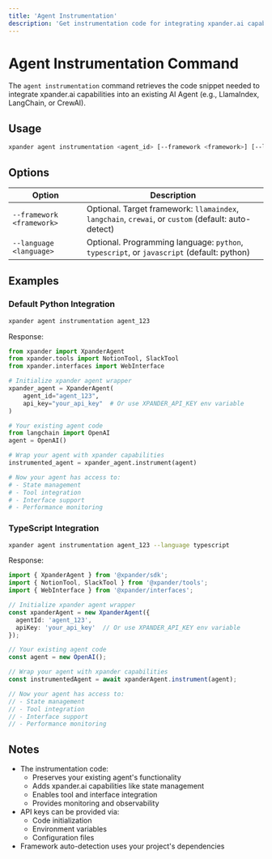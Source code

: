 ```yaml
---
title: 'Agent Instrumentation'
description: 'Get instrumentation code for integrating xpander.ai capabilities into an existing AI Agent'
---
```


# Agent Instrumentation Command

The `agent instrumentation` command retrieves the code snippet needed to integrate xpander.ai capabilities into an existing AI Agent (e.g., LlamaIndex, LangChain, or CrewAI).

## Usage

```bash
xpander agent instrumentation <agent_id> [--framework <framework>] [--language <language>]
```

## Options

| Option | Description |
| --- | --- |
| `--framework <framework>` | Optional. Target framework: `llamaindex`, `langchain`, `crewai`, or `custom` (default: auto-detect) |
| `--language <language>` | Optional. Programming language: `python`, `typescript`, or `javascript` (default: python) |

## Examples

### Default Python Integration

```bash
xpander agent instrumentation agent_123
```

Response:
```python
from xpander import XpanderAgent
from xpander.tools import NotionTool, SlackTool
from xpander.interfaces import WebInterface

# Initialize xpander agent wrapper
xpander_agent = XpanderAgent(
    agent_id="agent_123",
    api_key="your_api_key"  # Or use XPANDER_API_KEY env variable
)

# Your existing agent code
from langchain import OpenAI
agent = OpenAI()

# Wrap your agent with xpander capabilities
instrumented_agent = xpander_agent.instrument(agent)

# Now your agent has access to:
# - State management
# - Tool integration
# - Interface support
# - Performance monitoring
```

### TypeScript Integration

```bash
xpander agent instrumentation agent_123 --language typescript
```

Response:
```typescript
import { XpanderAgent } from '@xpander/sdk';
import { NotionTool, SlackTool } from '@xpander/tools';
import { WebInterface } from '@xpander/interfaces';

// Initialize xpander agent wrapper
const xpanderAgent = new XpanderAgent({
  agentId: 'agent_123',
  apiKey: 'your_api_key'  // Or use XPANDER_API_KEY env variable
});

// Your existing agent code
const agent = new OpenAI();

// Wrap your agent with xpander capabilities
const instrumentedAgent = await xpanderAgent.instrument(agent);

// Now your agent has access to:
// - State management
// - Tool integration
// - Interface support
// - Performance monitoring
```

## Notes

- The instrumentation code:
  - Preserves your existing agent's functionality
  - Adds xpander.ai capabilities like state management
  - Enables tool and interface integration
  - Provides monitoring and observability
- API keys can be provided via:
  - Code initialization
  - Environment variables
  - Configuration files
- Framework auto-detection uses your project's dependencies 